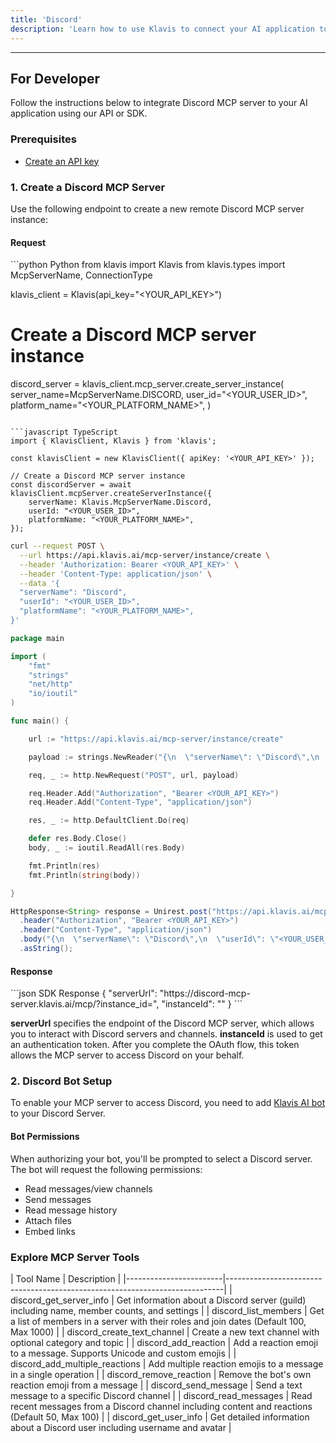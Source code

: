 ```yaml
---
title: 'Discord'
description: 'Learn how to use Klavis to connect your AI application to Discord MCP Server'
---
```



<NoCodeSnippet />

---

## For Developer

Follow the instructions below to integrate Discord MCP server to your AI application using our API or SDK.

### Prerequisites

- [Create an API key](https://www.klavis.ai/home/api-keys)

### 1. Create a Discord MCP Server

Use the following endpoint to create a new remote Discord MCP server instance:

#### Request
<CodeGroup>
```python Python
from klavis import Klavis
from klavis.types import McpServerName, ConnectionType

klavis_client = Klavis(api_key="<YOUR_API_KEY>")

# Create a Discord MCP server instance
discord_server = klavis_client.mcp_server.create_server_instance(
    server_name=McpServerName.DISCORD,
    user_id="<YOUR_USER_ID>",
    platform_name="<YOUR_PLATFORM_NAME>",
)
```

```javascript TypeScript
import { KlavisClient, Klavis } from 'klavis';

const klavisClient = new KlavisClient({ apiKey: '<YOUR_API_KEY>' });

// Create a Discord MCP server instance
const discordServer = await klavisClient.mcpServer.createServerInstance({
    serverName: Klavis.McpServerName.Discord,
    userId: "<YOUR_USER_ID>",
    platformName: "<YOUR_PLATFORM_NAME>",
});
```

```bash cURL
curl --request POST \
  --url https://api.klavis.ai/mcp-server/instance/create \
  --header 'Authorization: Bearer <YOUR_API_KEY>' \
  --header 'Content-Type: application/json' \
  --data '{
  "serverName": "Discord",
  "userId": "<YOUR_USER_ID>",
  "platformName": "<YOUR_PLATFORM_NAME>",
}'
```



```go Go
package main

import (
	"fmt"
	"strings"
	"net/http"
	"io/ioutil"
)

func main() {

	url := "https://api.klavis.ai/mcp-server/instance/create"

	payload := strings.NewReader("{\n  \"serverName\": \"Discord\",\n  \"userId\": \"<YOUR_USER_ID>\",\n  \"platformName\": \"<YOUR_PLATFORM_NAME>\",\n}")

	req, _ := http.NewRequest("POST", url, payload)

	req.Header.Add("Authorization", "Bearer <YOUR_API_KEY>")
	req.Header.Add("Content-Type", "application/json")

	res, _ := http.DefaultClient.Do(req)

	defer res.Body.Close()
	body, _ := ioutil.ReadAll(res.Body)

	fmt.Println(res)
	fmt.Println(string(body))

}
```

```java Java
HttpResponse<String> response = Unirest.post("https://api.klavis.ai/mcp-server/instance/create")
  .header("Authorization", "Bearer <YOUR_API_KEY>")
  .header("Content-Type", "application/json")
  .body("{\n  \"serverName\": \"Discord\",\n  \"userId\": \"<YOUR_USER_ID>\",\n  \"platformName\": \"<YOUR_PLATFORM_NAME>\",\n}")
  .asString();
```
</CodeGroup>

#### Response
<CodeGroup>
```json SDK Response
{
  "serverUrl": "https://discord-mcp-server.klavis.ai/mcp/?instance_id=<instance-id>",
  "instanceId": "<instance-id>"
}
```
</CodeGroup>

<Check>**serverUrl** specifies the endpoint of the Discord MCP server, which allows you to interact with Discord servers and channels.</Check>
<Note>**instanceId** is used to get an authentication token. After you complete the OAuth flow, this token allows the MCP server to access Discord on your behalf.</Note>

### 2. Discord Bot Setup

To enable your MCP server to access Discord, you need to add [Klavis AI bot](https://discord.com/oauth2/authorize?client_id=1349237156065050674) to your Discord Server.

#### Bot Permissions
When authorizing your bot, you'll be prompted to select a Discord server. The bot will request the following permissions:
- Read messages/view channels
- Send messages
- Read message history
- Attach files
- Embed links

### Explore MCP Server Tools

<Accordion title="Tools Information">
| Tool Name              | Description                                                                 |
|------------------------|-----------------------------------------------------------------------------|
| discord_get_server_info        | Get information about a Discord server (guild) including name, member counts, and settings |
| discord_list_members           | Get a list of members in a server with their roles and join dates (Default 100, Max 1000) |
| discord_create_text_channel    | Create a new text channel with optional category and topic                     |
| discord_add_reaction           | Add a reaction emoji to a message. Supports Unicode and custom emojis          |
| discord_add_multiple_reactions | Add multiple reaction emojis to a message in a single operation                |
| discord_remove_reaction        | Remove the bot's own reaction emoji from a message                             |
| discord_send_message           | Send a text message to a specific Discord channel                              |
| discord_read_messages          | Read recent messages from a Discord channel including content and reactions (Default 50, Max 100) |
| discord_get_user_info          | Get detailed information about a Discord user including username and avatar    |
</Accordion>